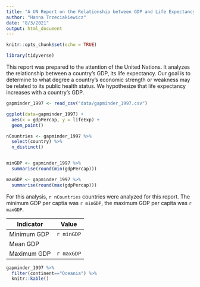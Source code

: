 ```yaml
---
title: "A UN Report on the Relationship between GDP and Life Expectancy"
author: "Hanna Trzeciakiewicz"
date: "8/3/2021"
output: html_document
---
```


```r
knitr::opts_chunk$set(echo = TRUE)
```

```r
library(tidyverse)
```

This report was prepared to the attention of the United Nations. It analyzes the relationship between a country's GDP, its life expectancy. Our goal is to determine to what degree a country’s economic strength or weakness may be related to its public health status. We hypothesize that life expectancy increases with a country's GDP.

```r
gapminder_1997 <- read_csv("data/gapminder_1997.csv")
```

```r
ggplot(data=gapminder_1997) +
  aes(x = gdpPercap, y = lifeExp) +
  geom_point()
```

```r
nCountries <- gapminder_1997 %>%
  select(country) %>%
  n_distinct()


minGDP <- gapminder_1997 %>%
  summarise(round(min(gdpPercap)))

maxGDP <- gapminder_1997 %>%
  summarise(round(max(gdpPercap)))
```

For this analysis, `r nCountries` countries were analyzed for this report. The minimum GDP per captia was `r minGDP`, the maximum GDP per capita was `r maxGDP`.

| Indicator   | Value  |
|---|---|
| Minimum GDP  | `r minGDP`  |
| Mean GDP  |   |
| Maximum GDP  |  `r maxGDP` |

```r
gapminder_1997 %>%
  filter(continent=="Oceania") %>%
  knitr::kable()
```
